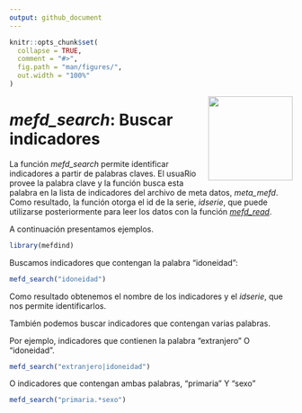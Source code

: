 ```yaml
---
output: github_document
---
```


```r
knitr::opts_chunk$set(
  collapse = TRUE,
  comment = "#>",
  fig.path = "man/figures/",
  out.width = "100%"
)
```
<img src="man/figures/accuee.png" align="right" width="150"/>

# *mefd_search*: Buscar indicadores 

La función *mefd_search* permite identificar indicadores a partir de palabras claves. El usuaRio provee la palabra clave y la función busca esta palabra en la lista de indicadores del archivo de meta datos, *meta_mefd*. Como resultado, la función otorga el id de la serie, *idserie*, que puede utilizarse posteriormente para leer los datos con la función [*mefd_read*](import.md).

A continuación presentamos ejemplos. 

```r
library(mefdind)
```

Buscamos indicadores que contengan la palabra "idoneidad":
```r
mefd_search("idoneidad")
```

Como resultado obtenemos el nombre de los indicadores y el *idserie*, que nos permite identificarlos. 

También podemos buscar indicadores que contengan varias palabras. 

Por ejemplo, indicadores que contienen la palabra "extranjero" O "idoneidad". 
```r
mefd_search("extranjero|idoneidad")
```

O indicadores que contengan ambas palabras, "primaria" Y "sexo"
```r
mefd_search("primaria.*sexo")
```

